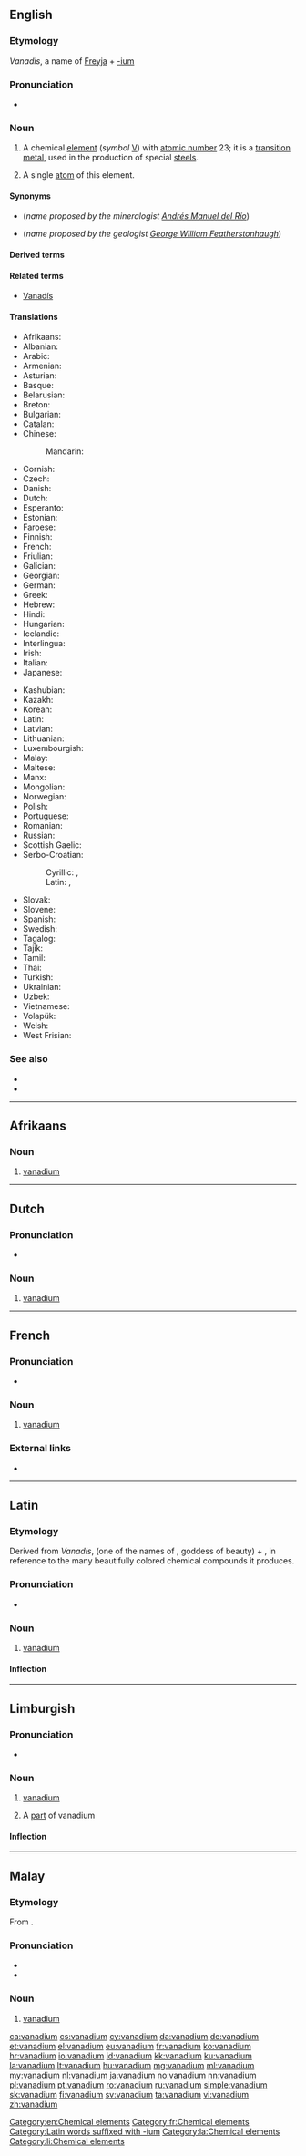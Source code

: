 {{also|Vanadium}}
==English==
{{elements|V|titanium|Ti|chromium|Cr}}

===Etymology===
''Vanadis'', a name of [[Freyja]] + [[-ium]]

===Pronunciation===
* {{audio|En-us-vanadium.ogg|Audio (US)|lang=en}}

===Noun===
{{wikipedia}}
{{en-noun|~}}

# A chemical [[element]] (''symbol'' [[V]]) with [[atomic number]] 23; it is a [[transition metal]], used in the production of special [[steel]]s.
# {{lb|en|countable}} A single [[atom]] of this element.

====Synonyms====
* {{l|en|panchromium}} (''name proposed by the mineralogist [[w:Andrés Manuel del Río|Andrés Manuel del Río]]'')
* {{l|en|rionium}} (''name proposed by the geologist [[w:George William Featherstonhaugh|George William Featherstonhaugh]]'')

====Derived terms====
{{der3
|[[ferrovanadium]]
|[[vanadate]]
|[[vanadian]]
|[[vanadiate]]
|[[vanadic]]
|[[vanadinite]]
|[[vanadious]]
|[[vanadite]]
|[[vanadium-50]]
|[[vanadium-51]]
|[[vanadium-associated protein]]
|[[vanadium bromoperoxidase]]
|[[vanadium carbide]]
|[[vanadium carbonyl]]
|[[vanadium chloride]]
|[[vanadium chromagen]]
|[[vanadium dichloride]]
|[[vanadium dioxide]]
|[[vanadium oxide]]
|[[vanadium oxytrichloride]]
|[[vanadium pentachloride]]
|[[vanadium pentoxide]]
|[[vanadium steel]]
|[[vanadium sulfide]], [[vanadium sulphide]]
|[[vanadium tetrachloride]]
|[[vanadium tetraoxide]]
|[[vanadium trichloride]]
|[[vanadium trioxide]]
|[[vanadium trisulfate]], [[vanadium trisulphate]]
|[[vanadocyte]]
|[[vanadous]]
|[[vanadyl]]
}}

====Related terms====
* [[w:Vanadís|Vanadís]]

====Translations====
{{trans-top|chemical element}}
* Afrikaans: {{t|af|vanadium}}
* Albanian: {{t|sq|vanad}}
* Arabic: {{t|ar|فَنَادْيُوم|tr=fanadyum|m}}
* Armenian: {{t+|hy|վանադիում}}
* Asturian: {{t|ast|vanadiu|m}}
* Basque: {{t|eu|banadioa}}
* Belarusian: {{t|be|вана́дый|m}}
* Breton: {{t|br|vanadiom}}
* Bulgarian: {{t|bg|вана́дий|m}}
* Catalan: {{t+|ca|vanadi|m}}
* Chinese:
*: Mandarin: {{t+|cmn|釩|tr=fán}}
* Cornish: {{t|kw|vanadyum}}
* Czech: {{t+|cs|vanad}}
* Danish: {{t+|da|vanadium}}
* Dutch: {{t+|nl|vanadium|n}}
* Esperanto: {{t+|eo|vanadio}}
* Estonian: {{t+|et|vanaadium}}
* Faroese: {{t|fo|vanadium}}
* Finnish: {{t+|fi|vanadiini}}
* French: {{t+|fr|vanadium|m}}
* Friulian: {{t|fur|vanadi}}
* Galician: {{t+|gl|vanadio|m}}
* Georgian: {{t|ka|ვანადიუმი}}
* German: {{t+|de|Vanadium|n}}
* Greek: {{t+|el|βανάδιο|n}}
* Hebrew: {{t+|he|ונדיום|tr=vanádium}}
* Hindi: {{t|hi|रोचातु}}
* Hungarian: {{t+|hu|vanádium}}
* Icelandic: {{t+|is|vanadín}}
* Interlingua: {{t|ia|vanadium}}
* Irish: {{t+|ga|vanaidiam|m}}
* Italian: {{t+|it|vanadio|m}}
* Japanese: {{t+|ja|バナジウム|tr=banajiumu}}
{{trans-mid}}
* Kashubian: {{t|csb|wônôd}}
* Kazakh: {{t+|kk|ванадий|sc=Cyrl}}
* Korean: {{t+|ko|바나듐|tr=banadyum}}
* Latin: {{t+|la|vanadium|n}}
* Latvian: {{t|lv|vanādijs}}
* Lithuanian: {{t+|lt|vanadis}}
* Luxembourgish: {{t|lb|Vanadium}}
* Malay: {{t|ms|vanadium}}
* Maltese: {{t|mt|vanadju}}
* Manx: {{t|gv|vanaadjum}}
* Mongolian: {{t|mn|ванади}}
* Norwegian: {{t+|no|vanadium}}
* Polish: {{t+|pl|wanad|m}}
* Portuguese: {{t+|pt|vanádio|m}}
* Romanian: {{t+|ro|vanadiu|n}}
* Russian: {{t+|ru|вана́дий|m}}
* Scottish Gaelic: {{t|gd|vanaidiam}}
* Serbo-Croatian:
*: Cyrillic: {{t|sh|ванадијум|m}}, {{t|sh|ванадиј|m}}
*: Latin: {{t|sh|vanadijum}}, {{t+|sh|vanadij}}
* Slovak: {{t|sk|vanád}}
* Slovene: {{t+|sl|vanadij}}
* Spanish: {{t+|es|vanadio|m}}
* Swedish: {{t+|sv|vanadin|n}}
* Tagalog: {{t|tl|banadyo}}
* Tajik: {{t|tg|vanadi'}}
* Tamil: {{t|ta|பழீயம்}}
* Thai: {{t|th|วาเนเดียม|tr=wānēdiam}}
* Turkish: {{t+|tr|vanadyum}}
* Ukrainian: {{t+|uk|вана́дій|m}}
* Uzbek: {{t+|uz|ванадий|tr=vanadiy|sc=Cyrl}}
* Vietnamese: {{t|vi|vanađi}}
* Volapük: {{t+|vo|vanadin}}
* Welsh: {{t|cy|vanadiwm}}
* West Frisian: {{t|fy|vanadium}}
{{trans-bottom}}

===See also===
* {{l|en|carnotite}}
* {{l|en|patronite}}

[[Category:en:Chemical elements]]

----

==Afrikaans==
{{elements|V|titaan|Ti|chroom|Cr|lang=af}}

===Noun===
{{af-noun|-}}

# [[#English|vanadium]]

----

==Dutch==
{{wikipedia|lang=nl}}
{{elements|V|titanium|Ti|chroom|Cr|lang=nl}}

===Pronunciation===
* {{audio|Nl-vanadium.ogg|Audio|lang=nl}}

===Noun===
{{nl-noun|n|-|-}}

# [[#English|vanadium]]

----

==French==
{{wikipedia|lang=fr}}

===Pronunciation===
* {{IPA|/va.na.djɔm/|lang=fr}}

===Noun===
{{fr-noun|m|-}}

# [[#English|vanadium]]

===External links===
* {{R:TLFi}}

[[Category:fr:Chemical elements]]

----

==Latin==
===Etymology===
Derived from {{etyl|non|la}} ''Vanadis'', (one of the names of {{w|Freyja}}, goddess of beauty) + {{m|la|-ium|pos=chemical element suffix}}, in reference to the many beautifully colored chemical compounds it produces.
[[Category:Latin words suffixed with -ium]]
===Pronunciation===
*{{a|Ecclesiastical}} {{IPA|lang=la|/vaˈna.di.um/|[vaˈnaː.di.um]}}

===Noun===
{{la-noun|vanadium||vanadiī|n|second}}
{{wikipedia|lang=la}}
#{{lb|la|New Latin}} [[#English|vanadium]]

====Inflection====
{{la-decl-2nd-N|vanadi}}

[[Category:la:Chemical elements]]

----

==Limburgish==

===Pronunciation===
* {{IPA|[ʋɑˈnaː˨ɖɔ˧m]|lang=li}}

===Noun===
{{li-noun|g=n}}

# {{lb|li|uncountable}} [[vanadium#English|vanadium]]
# A [[part]] of vanadium

====Inflection====
{{li-decl-noun-um|vanadi}}

[[Category:li:Chemical elements]]

----

==Malay==
{{wikipedia|lang=ms}}
{{elements|V|titanium|Ti|kromium|Cr|lang=ms}}

===Etymology===
From {{etyl|en|ms}} {{m|en|vanadium}}.

===Pronunciation===
* {{IPA|[vanadiom]|[vanadiəm]|[vənediəm]|lang=ms}}
* {{rhymes|iom|jom|om|lang=ms}}

===Noun===
{{head|ms|noun}}

# [[#English|vanadium]] {{gloss|chemical element}}

[[ca:vanadium]]
[[cs:vanadium]]
[[cy:vanadium]]
[[da:vanadium]]
[[de:vanadium]]
[[et:vanadium]]
[[el:vanadium]]
[[eu:vanadium]]
[[fr:vanadium]]
[[ko:vanadium]]
[[hr:vanadium]]
[[io:vanadium]]
[[id:vanadium]]
[[kk:vanadium]]
[[ku:vanadium]]
[[la:vanadium]]
[[lt:vanadium]]
[[hu:vanadium]]
[[mg:vanadium]]
[[ml:vanadium]]
[[my:vanadium]]
[[nl:vanadium]]
[[ja:vanadium]]
[[no:vanadium]]
[[nn:vanadium]]
[[pl:vanadium]]
[[pt:vanadium]]
[[ro:vanadium]]
[[ru:vanadium]]
[[simple:vanadium]]
[[sk:vanadium]]
[[fi:vanadium]]
[[sv:vanadium]]
[[ta:vanadium]]
[[vi:vanadium]]
[[zh:vanadium]]